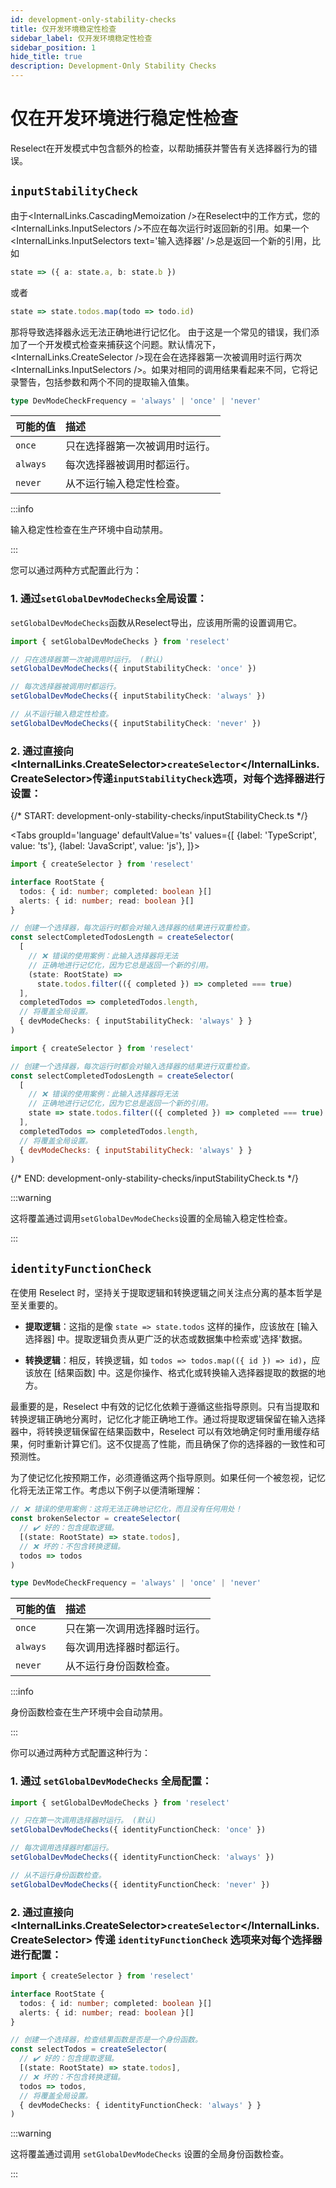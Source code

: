 ```yaml
---
id: development-only-stability-checks
title: 仅开发环境稳定性检查
sidebar_label: 仅开发环境稳定性检查
sidebar_position: 1
hide_title: true
description: Development-Only Stability Checks
---
```



# 仅在开发环境进行稳定性检查

Reselect在开发模式中包含额外的检查，以帮助捕获并警告有关选择器行为的错误。

## `inputStabilityCheck`

由于<InternalLinks.CascadingMemoization />在Reselect中的工作方式，您的<InternalLinks.InputSelectors />不应在每次运行时返回新的引用。如果一个<InternalLinks.InputSelectors text='输入选择器' />总是返回一个新的引用，比如

```ts
state => ({ a: state.a, b: state.b })
```

或者

```ts
state => state.todos.map(todo => todo.id)
```

那将导致选择器永远无法正确地进行记忆化。
由于这是一个常见的错误，我们添加了一个开发模式检查来捕获这个问题。默认情况下，<InternalLinks.CreateSelector />现在会在选择器第一次被调用时运行两次<InternalLinks.InputSelectors />。如果对相同的调用结果看起来不同，它将记录警告，包括参数和两个不同的提取输入值集。

```ts
type DevModeCheckFrequency = 'always' | 'once' | 'never'
```

| 可能的值 | 描述 |
| :-------------- | :---------------------------------------------- |
| `once` | 只在选择器第一次被调用时运行。 |
| `always` | 每次选择器被调用时都运行。 |
| `never` | 从不运行输入稳定性检查。 |

:::info

输入稳定性检查在生产环境中自动禁用。

:::

您可以通过两种方式配置此行为：

### 1. 通过`setGlobalDevModeChecks`全局设置：

`setGlobalDevModeChecks`函数从Reselect导出，应该用所需的设置调用它。

```ts
import { setGlobalDevModeChecks } from 'reselect'

// 只在选择器第一次被调用时运行。 (默认)
setGlobalDevModeChecks({ inputStabilityCheck: 'once' })

// 每次选择器被调用时都运行。
setGlobalDevModeChecks({ inputStabilityCheck: 'always' })

// 从不运行输入稳定性检查。
setGlobalDevModeChecks({ inputStabilityCheck: 'never' })
```

### 2. 通过直接向<InternalLinks.CreateSelector>`createSelector`</InternalLinks.CreateSelector>传递`inputStabilityCheck`选项，对每个选择器进行设置：

{/* START: development-only-stability-checks/inputStabilityCheck.ts */}

<Tabs
  groupId='language'
  defaultValue='ts'
  values={[
    {label: 'TypeScript', value: 'ts'},
    {label: 'JavaScript', value: 'js'},
  ]}>
  <TabItem value='ts'>

```ts title="development-only-stability-checks/inputStabilityCheck.ts"
import { createSelector } from 'reselect'

interface RootState {
  todos: { id: number; completed: boolean }[]
  alerts: { id: number; read: boolean }[]
}

// 创建一个选择器，每次运行时都会对输入选择器的结果进行双重检查。
const selectCompletedTodosLength = createSelector(
  [
    // ❌ 错误的使用案例：此输入选择器将无法
    // 正确地进行记忆化，因为它总是返回一个新的引用。
    (state: RootState) =>
      state.todos.filter(({ completed }) => completed === true)
  ],
  completedTodos => completedTodos.length,
  // 将覆盖全局设置。
  { devModeChecks: { inputStabilityCheck: 'always' } }
)
```

  </TabItem>
  <TabItem value='js'>

```js title="development-only-stability-checks/inputStabilityCheck.js"
import { createSelector } from 'reselect'

// 创建一个选择器，每次运行时都会对输入选择器的结果进行双重检查。
const selectCompletedTodosLength = createSelector(
  [
    // ❌ 错误的使用案例：此输入选择器将无法
    // 正确地进行记忆化，因为它总是返回一个新的引用。
    state => state.todos.filter(({ completed }) => completed === true)
  ],
  completedTodos => completedTodos.length,
  // 将覆盖全局设置。
  { devModeChecks: { inputStabilityCheck: 'always' } }
)
```

  </TabItem>
</Tabs>

{/* END: development-only-stability-checks/inputStabilityCheck.ts */}

:::warning

这将覆盖通过调用`setGlobalDevModeChecks`设置的全局输入稳定性检查。

:::

## `identityFunctionCheck`

在使用 Reselect 时，坚持关于提取逻辑和转换逻辑之间关注点分离的基本哲学是至关重要的。

- **提取逻辑**：这指的是像 `state => state.todos` 这样的操作，应该放在 [输入选择器] 中。提取逻辑负责从更广泛的状态或数据集中检索或'选择'数据。

- **转换逻辑**：相反，转换逻辑，如 `todos => todos.map(({ id }) => id)`，应该放在 [结果函数] 中。这是你操作、格式化或转换输入选择器提取的数据的地方。

最重要的是，Reselect 中有效的记忆化依赖于遵循这些指导原则。只有当提取和转换逻辑正确地分离时，记忆化才能正确地工作。通过将提取逻辑保留在输入选择器中，将转换逻辑保留在结果函数中，Reselect 可以有效地确定何时重用缓存结果，何时重新计算它们。这不仅提高了性能，而且确保了你的选择器的一致性和可预测性。

为了使记忆化按预期工作，必须遵循这两个指导原则。如果任何一个被忽视，记忆化将无法正常工作。考虑以下例子以便清晰理解：

```ts
// ❌ 错误的使用案例：这将无法正确地记忆化，而且没有任何用处！
const brokenSelector = createSelector(
  // ✔️ 好的：包含提取逻辑。
  [(state: RootState) => state.todos],
  // ❌ 坏的：不包含转换逻辑。
  todos => todos
)
```

```ts
type DevModeCheckFrequency = 'always' | 'once' | 'never'
```

| 可能的值 | 描述 |
| :-------------- | :---------------------------------------------- |
| `once` | 只在第一次调用选择器时运行。 |
| `always` | 每次调用选择器时都运行。 |
| `never` | 从不运行身份函数检查。 |

:::info

身份函数检查在生产环境中会自动禁用。

:::

你可以通过两种方式配置这种行为：

### 1. 通过 `setGlobalDevModeChecks` 全局配置：

```ts
import { setGlobalDevModeChecks } from 'reselect'

// 只在第一次调用选择器时运行。 (默认)
setGlobalDevModeChecks({ identityFunctionCheck: 'once' })

// 每次调用选择器时都运行。
setGlobalDevModeChecks({ identityFunctionCheck: 'always' })

// 从不运行身份函数检查。
setGlobalDevModeChecks({ identityFunctionCheck: 'never' })
```

### 2. 通过直接向 <InternalLinks.CreateSelector>`createSelector`</InternalLinks.CreateSelector> 传递 `identityFunctionCheck` 选项来对每个选择器进行配置：

```ts
import { createSelector } from 'reselect'

interface RootState {
  todos: { id: number; completed: boolean }[]
  alerts: { id: number; read: boolean }[]
}

// 创建一个选择器，检查结果函数是否是一个身份函数。
const selectTodos = createSelector(
  // ✔️ 好的：包含提取逻辑。
  [(state: RootState) => state.todos],
  // ❌ 坏的：不包含转换逻辑。
  todos => todos,
  // 将覆盖全局设置。
  { devModeChecks: { identityFunctionCheck: 'always' } }
)
```

:::warning

这将覆盖通过调用 `setGlobalDevModeChecks` 设置的全局身份函数检查。

:::
